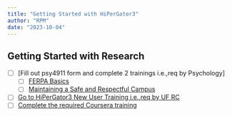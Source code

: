 ```yaml
---
title: "Getting Started with HiPerGator3"
author: "RPM"
date: "2023-10-04"
---
```


## Getting Started with Research

- [ ] [Fill out psy4911 form and complete 2 trainings i.e.,req by Psychology]
   - [ ] [FERPA Basics](https://privacy.ufl.edu/privacy-training/ferpa-basics-and-ferpa-for-faculty/)
   - [ ] [Maintaining a Safe and Respectful Campus ](https://learn-and-grow.hr.ufl.edu/courses-registration/compliance-training/)
- [ ] [Go to HiPerGator3 New User Training i.e.,req by UF RC](https://help.rc.ufl.edu/doc/New_user_training)
- [ ] [Complete the required Coursera training](https://coursera.org/groups/hipergator-account-training-ywszh/invitation)
